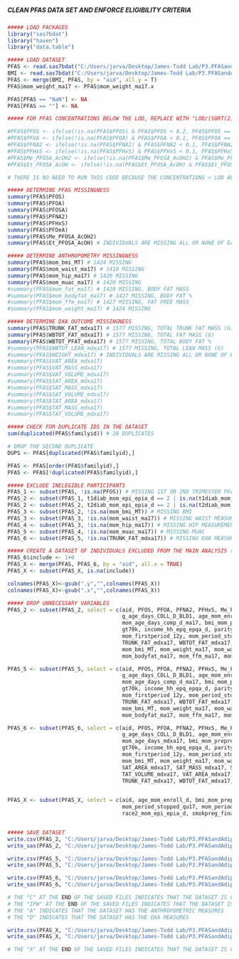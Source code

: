 #####                                                        #####
##### CLEAN PFAS DATA SET AND ENFORCE ELIGIBILITY CRITERIA #####
#####                                                        #####

```r
##### LOAD PACKAGES
library("sas7bdat")
library("haven")
library("data.table")

```

```r
##### LOAD DATASET
PFAS <- read.sas7bdat("C:/Users/jarva/Desktop/James-Todd Lab/P3.PFASandAdiposity/Data/ja_062922_3.sas7bdat")
BMI <- read.sas7bdat("C:/Users/jarva/Desktop/James-Todd Lab/P3.PFASandAdiposity/Data/ja_071022.sas7bdat")
PFAS <- merge(BMI, PFAS, by = "aid", all.y = T)
PFAS$mom_weight_ma17 <- PFAS$mom_weight_ma17.x 

PFAS[PFAS == "NaN"] <- NA
PFAS[PFAS == ""] <- NA

```

```r
##### FOR PFAS CONCENTRATIONS BELOW THE LOD, REPLACE WITH "LOD/(SQRT(2))"

#PFAS$PFOS <- ifelse(!is.na(PFAS$PFOS) & PFAS$PFOS < 0.2, PFAS$PFOS == (0.2/(sqrt(2))), PFAS$PFOS)
#PFAS$PFOA <- ifelse(!is.na(PFAS$PFOA) & PFAS$PFOA < 0.1, PFAS$PFOA == (0.1/(sqrt(2))), PFAS$PFOA)
#PFAS$PFNA2 <- ifelse(!is.na(PFAS$PFNA2) & PFAS$PFNA2 < 0.1, PFAS$PFNA2 == (0.1/(sqrt(2))), PFAS$PFNA2)
#PFAS$PFHxS <- ifelse(!is.na(PFAS$PFHxS) & PFAS$PFHxS < 0.1, PFAS$PFHxS == (0.1/(sqrt(2))), PFAS$PFHxS)
#PFAS$Me_PFOSA_AcOH2 <- ifelse(!is.na(PFAS$Me_PFOSA_AcOH2) & PFAS$Me_PFOSA_AcOH2 < 0.1, PFAS$Me_PFOSA_AcOH2 == (0.1/(sqrt(2))), PFAS$Me_PFOSA_AcOH2)
#PFAS$Et_PFOSA_AcOH <- ifelse(!is.na(PFAS$Et_PFOSA_AcOH) & PFAS$Et_PFOSA_AcOH < 0.1, PFAS$Et_PFOSA_AcOH == (0.1/(sqrt(2))), PFAS$Et_PFOSA_AcOH)

# THERE IS NO NEED TO RUN THIS CODE BECAUSE THE CONCENTRATIONS < LOD ALREADY EQUAL LOD/SQRT(2)

```

```r
##### DETERMINE PFAS MISSINGNESS
summary(PFAS$PFOS)
summary(PFAS$PFOA)
summary(PFAS$PFOSA)
summary(PFAS$PFNA2)
summary(PFAS$PFHxS)
summary(PFAS$PFDeA)
summary(PFAS$Me_PFOSA_AcOH2)
summary(PFAS$Et_PFOSA_AcOH) # INDIVIDUALS ARE MISSING ALL OR NONE OF EACH PFAS (N = 483)

##### DETERMINE ANTHROPOMETRY MISSINGNESS
summary(PFAS$mom_bmi_MT) # 1424 MISSING
summary(PFAS$mom_waist_ma17) # 1419 MISSING
summary(PFAS$mom_hip_ma17) # 1420 MISSING
summary(PFAS$mom_muac_ma17) # 1420 MISSING
#summary(PFAS$mom_fat_ma17) # 1428 MISSING, BODY FAT MASS
#summary(PFAS$mom_bodyfat_ma17) # 1427 MISSING, BODY FAT %
#summary(PFAS$mom_ffm_ma17) # 1427 MISSING, FAT FREE MASS
#summary(PFAS$mom_weight_ma17) # 1424 MISSING

##### DETERMINE DXA OUTCOME MISSINGNESS
summary(PFAS$TRUNK_FAT_mdxa17) # 1577 MISSING, TOTAL TRUNK FAT MASS (G)
summary(PFAS$WBTOT_FAT_mdxa17) # 1577 MISSING, TOTAL FAT MASS (G)
summary(PFAS$WBTOT_PFAT_mdxa17) # 1577 MISSING, TOTAL BODY FAT %
#summary(PFAS$WBTOT_LEAN_mdxa17) # 1577 MISSING, TOTAL LEAN MASS (G)
#summary(PFAS$WEIGHT_mdxa17) # INDIVIDUALS ARE MISSING ALL OR NONE OF EACH DXA MEASURE (N = 1577)
#summary(PFAS$VAT_AREA_mdxa17)
#summary(PFAS$VAT_MASS_mdxa17)
#summary(PFAS$VAT_VOLUME_mdxa17)
#summary(PFAS$SAT_AREA_mdxa17)
#summary(PFAS$SAT_MASS_mdxa17)
#summary(PFAS$SAT_VOLUME_mdxa17)
#summary(PFAS$TAT_AREA_mdxa17)
#summary(PFAS$TAT_MASS_mdxa17)
#summary(PFAS$TAT_VOLUME_mdxa17) 

```

```r
##### CHECK FOR DUPLICATE IDS IN THE DATASET
sum(duplicated(PFAS$familyid)) # 28 DUPLICATES

# DROP THE SECOND DUPLICATE
DUPS <- PFAS[duplicated(PFAS$familyid),]

PFAS <- PFAS[order(PFAS$familyid),]
PFAS <- PFAS[!duplicated(PFAS$familyid),]

```

```r
##### EXCLUDE INELEGIBLE PARTICIPANTS
PFAS_1 <- subset(PFAS, !is.na(PFOS)) # MISSING 1ST OR 2ND TRIMESTER PFAS DATA (I.E., 22 WEEKS GESTATION)
PFAS_2 <- subset(PFAS_1, t1diab_mom_epi_epia_d == 2 | is.na(t1diab_mom_epi_epia_d)) # HISTORY OF T1 DIABETES
PFAS_2 <- subset(PFAS_2, t2diab_mom_epi_epia_d == 2 | is.na(t2diab_mom_epi_epia_d)) # HISTORY OF T2 DIABETES
PFAS_3 <- subset(PFAS_2, !is.na(mom_bmi_MT)) # MISSING BMI 
PFAS_3 <- subset(PFAS_3, !is.na(mom_waist_ma17)) # MISSING WAIST MEASUREMENT 
PFAS_4 <- subset(PFAS_3, !is.na(mom_hip_ma17)) # MISSING HIP MEASUREMENT 
PFAS_5 <- subset(PFAS_4, !is.na(mom_muac_ma17)) # MISSING MUAC
PFAS_6 <- subset(PFAS_5, !is.na(TRUNK_FAT_mdxa17)) # MISSING DXA MEASURES 

```

```r
##### CREATE A DATASET OF INDIVIDUALS EXCLUDED FROM THE MAIN ANALYSIS (I.E., "PFAS_X")
PFAS_6$include <- 1+0
PFAS_X <- merge(PFAS, PFAS_6, by = "aid", all.x = TRUE)
PFAS_X <- subset(PFAS_X, is.na(include))

colnames(PFAS_X)<-gsub(".y","",colnames(PFAS_X))
colnames(PFAS_X)<-gsub(".x","",colnames(PFAS_X))

```

```r
##### DROP UNNECESSARY VARIABLES
PFAS_2 <- subset(PFAS_2, select = c(aid, PFOS, PFOA, PFNA2, PFHxS, Me_PFOSA_AcOH2, Et_PFOSA_AcOH,
                                    g_age_days_COLL_D_BLD1, age_mom_enroll_d, age_days_comp_d_ma17, age_days_mdxa17, 
                                    mom_age_days_comp_d_ma17, bmi_mom_prepreg_d, race2_mom_epi_epia_d, coll_grad, 
                                    gt70k, income_hh_epq_epqa_d, parity_d, smokpreg_final_d, married_cohab, 
                                    mom_firstperiod_12y, mom_period_stopped_qu17, mom_period_ystopped_age_qu17, 
                                    TRUNK_FAT_mdxa17, WBTOT_FAT_mdxa17, WBTOT_PFAT_mdxa17, WBTOT_LEAN_mdxa17,
                                    mom_bmi_MT, mom_weight_ma17, mom_waist_ma17, mom_hip_ma17, mom_muac_ma17, 
                                    mom_bodyfat_ma17, mom_ffm_ma17, mom_fat_ma17))

PFAS_5 <- subset(PFAS_5, select = c(aid, PFOS, PFOA, PFNA2, PFHxS, Me_PFOSA_AcOH2, Et_PFOSA_AcOH,
                                    g_age_days_COLL_D_BLD1, age_mom_enroll_d, age_days_comp_d_ma17, age_days_mdxa17, 
                                    mom_age_days_comp_d_ma17, bmi_mom_prepreg_d, race2_mom_epi_epia_d, coll_grad, 
                                    gt70k, income_hh_epq_epqa_d, parity_d, smokpreg_final_d, married_cohab, 
                                    mom_firstperiod_12y, mom_period_stopped_qu17, mom_period_ystopped_age_qu17, 
                                    TRUNK_FAT_mdxa17, WBTOT_FAT_mdxa17, WBTOT_PFAT_mdxa17, WBTOT_LEAN_mdxa17,
                                    mom_bmi_MT, mom_weight_ma17, mom_waist_ma17, mom_hip_ma17, mom_muac_ma17, 
                                    mom_bodyfat_ma17, mom_ffm_ma17, mom_fat_ma17))

PFAS_6 <- subset(PFAS_6, select = c(aid, PFOS, PFOA, PFNA2, PFHxS, Me_PFOSA_AcOH2, Et_PFOSA_AcOH,
                                    g_age_days_COLL_D_BLD1, age_mom_enroll_d, age_days_comp_d_ma17, age_days_mdxa17, 
                                    mom_age_days_mdxa17, bmi_mom_prepreg_d, race2_mom_epi_epia_d, coll_grad, 
                                    gt70k, income_hh_epq_epqa_d, parity_d, smokpreg_final_d, married_cohab, 
                                    mom_firstperiod_12y, mom_period_stopped_qu17, mom_period_ystopped_age_qu17, 
                                    mom_bmi_MT, mom_weight_ma17, mom_waist_ma17, mom_hip_ma17, mom_muac_ma17,
                                    SAT_AREA_mdxa17, SAT_MASS_mdxa17, SAT_VOLUME_mdxa17, TAT_AREA_mdxa17, TAT_MASS_mdxa17,
                                    TAT_VOLUME_mdxa17, VAT_AREA_mdxa17, VAT_MASS_mdxa17, VAT_VOLUME_mdxa17, WEIGHT_mdxa17,
                                    TRUNK_FAT_mdxa17, WBTOT_FAT_mdxa17, WBTOT_PFAT_mdxa17, WBTOT_LEAN_mdxa17))

 
PFAS_X <- subset(PFAS_X, select = c(aid, age_mom_enroll_d, bmi_mom_prepreg_d, coll_grad, gt70k, mom_firstperiod_1,
                                    mom_period_stopped_qu17, mom_periodstopped_age_qu17, married_cohab, pari_d,
                                    race2_mom_epi_epia_d, smokpreg_final_d))


##### SAVE DATASET
write.csv(PFAS_2, "C:/Users/jarva/Desktop/James-Todd Lab/P3.PFASandAdiposity/Data/PFAS_IPW_C.csv", row.names = T)
write_sas(PFAS_2, "C:/Users/jarva/Desktop/James-Todd Lab/P3.PFASandAdiposity/Data/PFAS_IPW_C.sas7bdat")

write.csv(PFAS_5, "C:/Users/jarva/Desktop/James-Todd Lab/P3.PFASandAdiposity/Data/PFAS_A_C.csv", row.names = T)
write_sas(PFAS_5, "C:/Users/jarva/Desktop/James-Todd Lab/P3.PFASandAdiposity/Data/PFAS_A_C.sas7bdat")

write.csv(PFAS_6, "C:/Users/jarva/Desktop/James-Todd Lab/P3.PFASandAdiposity/Data/PFAS_D_C.csv", row.names = T)
write_sas(PFAS_6, "C:/Users/jarva/Desktop/James-Todd Lab/P3.PFASandAdiposity/Data/PFAS_D_C.sas7bdat")

# THE "C" AT THE END OF THE SAVED FILES INDICATES THAT THE DATASET IS CLEAN
# THE "IPW" AT THE END OF THE SAVED FILES INDICATES THAT THE DATASET IS USED FOR IPCW
# THE "A" INDICATES THAT THE DATASET HAS THE ANTHROPOMETRIC MEASURES
# THE "D" INDICATES THAT THE DATASET HAS THE DXA MEASURES

write.csv(PFAS_X, "C:/Users/jarva/Desktop/James-Todd Lab/P3.PFASandAdiposity/Data/PFAS_X.csv", row.names = T)
write_sas(PFAS_X, "C:/Users/jarva/Desktop/James-Todd Lab/P3.PFASandAdiposity/Data/PFAS_X.sas7bdat")

# THE "X" AT THE END OF THE SAVED FILES INDICATES THAT THE DATASET IS COMPOSED OF EXCLUDED INDIVIDUALS

```
